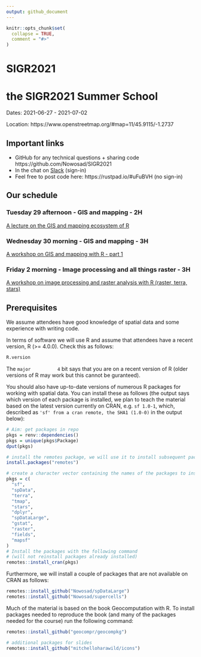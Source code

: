 ```yaml
---
output: github_document
---
```


<!-- README.md is generated from README.Rmd. Please edit that file -->

```r
knitr::opts_chunk$set(
  collapse = TRUE,
  comment = "#>"
)
```

# SIGR2021

<!-- badges: start -->
<!-- badges: end -->

# the SIGR2021 Summer School

Dates: 2021-06-27 - 2021-07-02

Location: https://www.openstreetmap.org/#map=11/45.9115/-1.2737

## Important links

- GitHub for any technical questions + sharing code https://github.com/Nowosad/SIGR2021
- In the chat on [Slack](https://join.slack.com/t/geocomprworkspace/shared_invite/zt-sc7tqriq-9Q2rkveZwqCAQoBS3yqZNQ) (sign-in)
- Feel free to post code here: https://rustpad.io/#uFuBVH (no sign-in)

## Our schedule

### Tuesday 29 afternoon - GIS and mapping - 2H

[A lecture on the GIS and mapping ecosystem of R](lecture/lecture.html)

### Wednesday 30 morning - GIS and mapping - 3H

[A workshop on GIS and mapping with R - part 1](workshop1/workshop1_rl.html)

### Friday 2 morning - Image processing and all things raster - 3H

[A workshop on image processing and raster analysis with R (raster, terra, stars)](workshop2/workshop2.html)

## Prerequisites

We assume attendees have good knowledge of spatial data and some experience with writing code.

In terms of software we will use R and assume that attendees have a recent version, R (>= 4.0.0).
Check this as follows:

```r
R.version
```

The `major          4 ` bit says that you are on a recent version of R (older versions of R may work but this cannot be guranteed).

You should also have up-to-date versions of numerous R packages for working with spatial data.
You can install these as follows (the output says which version of each package is installed, we plan to teach the material based on the latest version currently on CRAN, e.g. `sf 1.0-1`, which, described as `'sf' from a cran remote, the SHA1 (1.0-0)` in the output below):

```r
# Aim: get packages in repo
pkgs = renv::dependencies()
pkgs = unique(pkgs$Package)
dput(pkgs)
```

```r
# install the remotes package, we will use it to install subsequent packages
install.packages("remotes")
```

```r
# create a character vector containing the names of the packages to install:
pkgs = c(
  "sf",
  "spData",
  "terra",
  "tmap",
  "stars",
  "dplyr",
  "spDataLarge",
  "gstat",
  "raster",
  "fields",
  "mapsf"
)
# Install the packages with the following command
# (will not reinstall packages already installed)
remotes::install_cran(pkgs)
```

Furthermore, we will install a couple of packages that are not available on CRAN as follows:

```r
remotes::install_github("Nowosad/spDataLarge")
remotes::install_github("Nowosad/supercells")
```

Much of the material is based on the book Geocomputation with R.
To install packages needed to reproduce the book (and many of the packages needed for the course) run the following command:

```r
remotes::install_github("geocompr/geocompkg")
```

```r
# additional packages for slides
remotes::install_github("mitchelloharawild/icons")
```


